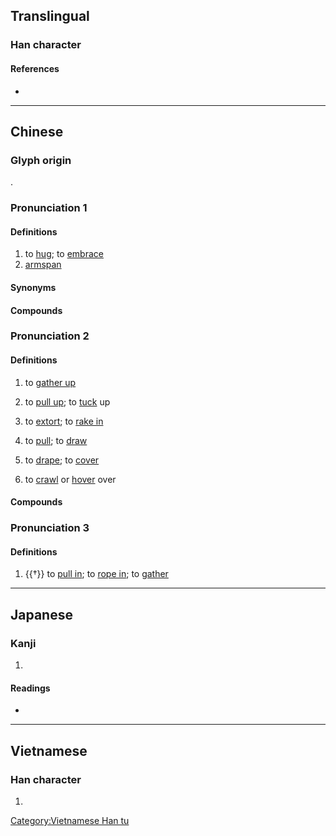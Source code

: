 {{character info/new}}
{{also|搂}}
==Translingual==

===Han character===
{{Han char|rn=64|rad=手|as=11|sn=14|four=55044|canj=QLLV|ids=⿰扌婁}}

====References====
* {{Han ref|kx=0450.090|dkj=12595|dj=0800.280|hdz=31946.020|uh=645F|ud=25695|bh=BA4F|bd=47695}}

----

==Chinese==
{{zh-forms|s=搂}}

===Glyph origin===
{{Han etym}}
{{Han compound|手|婁|ls=psc|c1=s|c2=p|t1=hand}}.

===Pronunciation 1===
{{zh-pron
|m=lǒu
|c=lau5
|h=pfs=lèu
|j=lou2
|md=lēu
|mn=xm,zz:ló͘/qz:lió
|w=
|x=lou3
|mc=
|oc=
|cat=v,cls
}}

====Definitions====
{{zh-hanzi}}

# to [[hug]]; to [[embrace]]
# [[armspan]]

====Synonyms====
{{zh-dial}}

====Compounds====
{{zh-der|摟抱|摟住}}

===Pronunciation 2===
{{zh-pron
|m=lōu
|c=lau1
|h=pfs=
|md=lèu
|mn=xm,zz:lô͘/qz:liô
|w=
|mc=y
|oc=y
|cat=v
}}

====Definitions====
{{zh-hanzi}}

# to [[gather up]]
# {{lb|zh|colloquial}} to [[pull up]]; to [[tuck]] up
# to [[extort]]; to [[rake in]]
# {{lb|zh|dialectal}} to [[pull]]; to [[draw]]
# {{lb|zh|Cantonese|dialectal Hakka}} to [[drape]]; to [[cover]]
# {{lb|zh|Cantonese|of insects}} to [[crawl]] or [[hover]] over

====Compounds====
{{zh-der|摟包兒|摟衣裳|摟貨|摟攬|摟包兒匠|摟溝子|摟搜|摟財|摟頭|摟錢}}

===Pronunciation 3===
{{zh-pron
|m=lóu
|c=lau4
|h=pfs=
|md=
|mn=
|w=
|mc=y
|oc=y
|cat=v
}}

====Definitions====
{{zh-hanzi}}

# {{†}} to [[pull in]]; to [[rope in]]; to [[gather]]

{{zh-cat|Intermediate}}

----

==Japanese==

===Kanji===
{{ja-kanji|grade=|rs=手11}}

# {{defn|lang=ja|sort=手11}}

====Readings====
* {{ja-readings|on=[[ろう]] (rō), [[る]] (ru)|kun=[[ひく]] (hiku)}}

----

==Vietnamese==

===Han character===
{{vi-readings|rs=手11|hanviet=[[lùa]], [[lâu]]}}

# {{defn|lang=vi|sort=手11}}

[[Category:Vietnamese Han tu]]